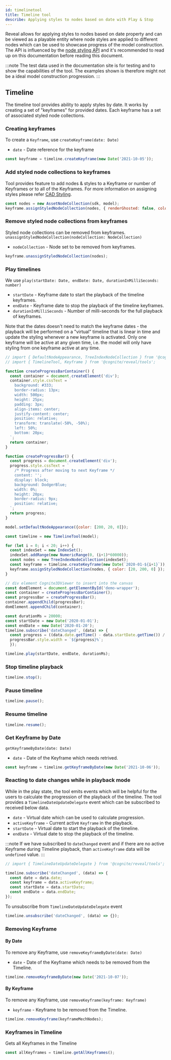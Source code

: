 ```yaml
---
id: timelinetool
title: Timeline tool
describe: Applying styles to nodes based on date with Play & Stop
---
```



Reveal allows for applying styles to nodes based on date property and can be viewed as a playable entity
where node styles are applied to different nodes which can be used to showcase progress of the model construction.
The API is influenced by the [node styling API](cad-styling) and it's recommended to read up on this documentation before reading this document.

:::note
The test data used in the documentation site is for testing and to show the capabilities of the tool.
The examples shown is therefore might not be a ideal model construction progression.
:::

<DemoWrapper />

## Timeline

The timeline tool provides ability to apply styles by date. It works by creating a set of "keyframes"  for provided dates.
Each keyframe has a set of associated styled node collections.

### Creating keyframes
To create a `Keyframe`, use `createKeyframe(date: Date)`
- `date` - Date reference for the keyframe

```jsx
const keyframe = timeline.createKeyframe(new Date('2021-10-05'));
```

### Add styled node collections to keyframes
Tool provides feature to add nodes & styles to a Keyframe or number of Keyframes or to all of the Keyframes.
For more information on assigning styles please refer [CAD Styling](cad-styling).

```jsx
const nodes = new AssetNodeCollection(sdk, model);
keyframe.assignStyledNodeCollection(nodes, { renderGhosted: false, color: [150, 200, 120] });
```

### Remove styled node collections from keyframes

Styled node collections can be removed from keyframes.
`unassignStyledNodeCollection(nodeCollection: NodeCollection)`
- `nodeCollection` - Node set to be removed from keyframes.

```jsx
keyframe.unassignStyledNodeCollection(nodes);
```

### Play timelines
We use `play(startDate: Date, endDate: Date, durationInMilliSeconds: number)`
- `startDate` - Keyframe date to start the playback of the timeline keyframes.
- `endDate` - Keyframe date to stop the playback of the timeline keyframes.
- `durationInMilliSeconds` - Number of milli-seconds for the full playback of keyframes.

Note that the dates doesn't need to match the keyframe dates - the playback will be performed on a "virtual" timeline that is linear in time and update the styling whenever a new keyframe is activated. Only one keyframe will be active at any given time, i.e. the model will only have styling from one keyframe active at any time.

```js runnable-3x
// import { DefaultNodeAppearance, TreeIndexNodeCollection } from '@cognite/reveal';
// import { TimelineTool, Keyframe } from '@cognite/reveal/tools';

function createProgressBarContainer() {
  const container = document.createElement('div');
  container.style.cssText = `
    background: #333;
    border-radius: 13px;
    width: 500px;
    height: 25px;
    padding: 3px;
    align-items: center;
    justify-content: center;
    position: relative;
    transform: translate(-50%, -50%);
    left: 50%;
    bottom: 20px;
  `;
  return container;
}

function createProgressBar() {
  const progress = document.createElement('div');
  progress.style.cssText = `
    /* Progress after moving to next Keyframe */
    content: '';
    display: block;
    background: DodgerBlue;
    width: 0%;
    height: 20px;
    border-radius: 9px;
    position: relative;
  `;
  return progress;
}

model.setDefaultNodeAppearance({color: [200, 20, 0]});

const timeline = new TimelineTool(model);

for (let i = 0; i < 20; i++) {
  const indexSet = new IndexSet();
  indexSet.addRange(new NumericRange(0, (i+1)*60000));
  const nodes = new TreeIndexNodeCollection(indexSet);
  const keyframe = timeline.createKeyframe(new Date(`2020-01-${i+1}`));
  keyframe.assignStyledNodeCollection(nodes, { color: [20, 200, 0] });
}

// div element Cognite3DViewer to insert into the canvas
const domElement = document.getElementById('demo-wrapper');
const container = createProgressBarContainer();
const progressBar = createProgressBar();
container.appendChild(progressBar);
domElement.appendChild(container);

const durationMs = 20000;
const startDate = new Date('2020-01-01');
const endDate = new Date('2020-01-20');
timeline.subscribe('dateChanged', (data) => {
  const progress = ((data.date.getTime() - data.startDate.getTime()) / (data.endDate.getTime() - data.startDate.getTime()) * 100);
  progressBar.style.width = `${progress}%`;
  });

timeline.play(startDate, endDate, durationMs);
```

### Stop timeline playback

```jsx
timeline.stop();
```

### Pause timeline

```jsx
timeline.pause();
```

### Resume timeline

```jsx
timeline.resume();
```

### Get Keyframe by Date
`getKeyframeByDate(date: Date)`
- `date` - Date of the Keyframe which needs retrived.

```jsx
const keyframe = timeline.getKeyframeByDate(new Date('2021-10-06'));
```

### Reacting to date changes while in playback mode
While in the play state, the tool emits events which will be helpful for the users to calculate the progression of the playback of the timeline.
The tool provides a `TimelineDateUpdateDelegate` event which can be subscribed to received below data.
- `date` - Virtual date which can be used to calculate progression.
- `activeKeyframe` - Current active `Keyframe` in the playback.
- `startDate` - Virtual date to start the playback of the timeline.
- `endDate` - Virtual date to stop the playback of the timeline.

:::note
If we have subscribed to `dateChanged` event and if there are no active Keyframe during Timeline playback, than `activeKeyframe` data will be `undefined` value.
:::

```jsx
// import { TimelineDateUpdateDelegate } from '@cognite/reveal/tools';

timeline.subscribe('dateChanged', (data) => {
  const date = data.date;
  const keyframe = data.activeKeyframe;
  const startDate = data.startDate;
  const endDate = data.endDate;
});
```

To unsubscribe from `TimelineDateUpdateDelegate` event

```jsx
timeline.unsubscribe('dateChanged', (data) => {});
```

### Removing Keyframe
#### By Date
To remove any Keyframe, use `removeKeyframeByDate(date: Date)`
- `date` - Date of the Keyframe which needs to be removed from the Timeline.

```jsx
timeline.removeKeyframeByDate(new Date('2021-10-07'));
```

#### By Keyframe
To remove any Keyframe, use `removeKeyframe(keyframe: Keyframe)`
- `keyframe` - Keyframe to be removed from the Timeline.

```jsx
timeline.removeKeyframe(keyframeMechNodes);
```

### Keyframes in Timeline
Gets all Keyframes in the Timeline

```jsx
const allKeyframes = timeline.getAllKeyframes();
```
